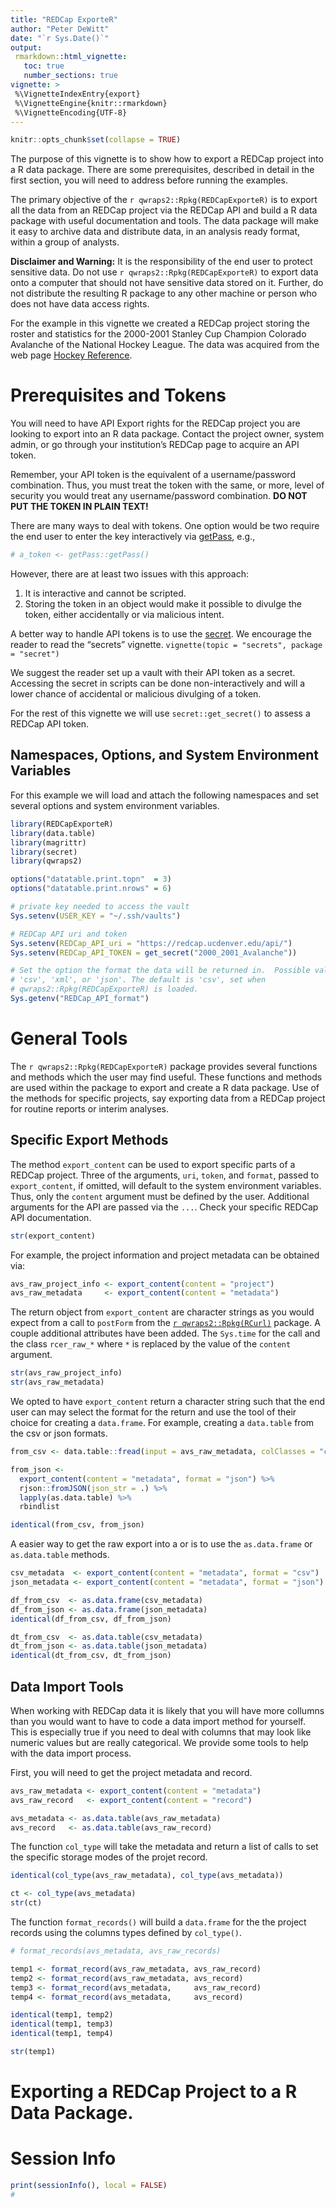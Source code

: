 ```yaml
---
title: "REDCap ExporteR"
author: "Peter DeWitt"
date: "`r Sys.Date()`"
output:
 rmarkdown::html_vignette:
   toc: true
   number_sections: true
vignette: >
 %\VignetteIndexEntry{export}
 %\VignetteEngine{knitr::rmarkdown}
 %\VignetteEncoding{UTF-8}
---
```



```r
knitr::opts_chunk$set(collapse = TRUE)
```


The purpose of this vignette is to show how to export a REDCap project into a
R data package.  There are some prerequisites, described in detail in the
first section, you will need to address before running the examples.

The primary objective of the `r qwraps2::Rpkg(REDCapExporteR)` is to export
all the data from an REDCap project via the REDCap API and build a R data
package with useful documentation and tools.  The data package will make it
easy to archive data and distribute data, in an analysis ready format, within
a group of analysts.

**Disclaimer and Warning:** It is the responsibility of the end user to
protect sensitive data.  Do not use `r qwraps2::Rpkg(REDCapExporteR)` to
export data onto a computer that should not have sensitive data stored on it.
Further, do not distribute the resulting R package to any other machine or
person who does not have data access rights.

For the example in this vignette we created a REDCap project storing the
roster and statistics for the 2000-2001 Stanley Cup Champion Colorado
Avalanche of the National Hockey League.  The data was acquired from the
web page
[Hockey Reference](https://www.hockey-reference.com/teams/COL/2001.html).


# Prerequisites and Tokens

You will need to have API Export rights for the REDCap project you are
looking to export into an R data package.  Contact the project owner, system
admin, or go through your institution's REDCap page to acquire an API token.

Remember, your API token is the equivalent of a username/password
combination.  Thus, you must treat the token with the same, or more, level of
security you would treat any username/password combination.  **DO NOT PUT THE
TOKEN IN PLAIN TEXT!**

There are many ways to deal with tokens.  One option would be two require the
end user to enter the key interactively via
[getPass](https://cran.r-project.org/package=getPass), e.g.,


```r
# a_token <- getPass::getPass()
```


However, there are at least two issues with this approach:

1. It is interactive and cannot be scripted.
2. Storing the token in an object would make it
possible to divulge the token, either accidentally or via malicious intent.

A better way to handle API tokens is to use the
[secret](https://cran.r-project.org/package=secret).  We encourage the reader
to read the "secrets" vignette.
`vignette(topic = "secrets", package = "secret")`

We suggest the reader set up a vault with their API token as a secret.
Accessing the secret in scripts can be done non-interactively and will a
lower chance of accidental or malicious divulging of a token.

For the rest of this vignette we will use `secret::get_secret()` to assess a
REDCap API token.

## Namespaces, Options, and System Environment Variables

For this example we will load and attach the following namespaces and set
several options and system environment variables.


```r
library(REDCapExporteR)
library(data.table)
library(magrittr)
library(secret)
library(qwraps2)

options("datatable.print.topn"  = 3)
options("datatable.print.nrows" = 6)

# private key needed to access the vault
Sys.setenv(USER_KEY = "~/.ssh/vaults")

# REDCap API uri and token
Sys.setenv(REDCap_API_uri = "https://redcap.ucdenver.edu/api/")
Sys.setenv(REDCap_API_TOKEN = get_secret("2000_2001_Avalanche"))

# Set the option the format the data will be returned in.  Possible values are
# 'csv', 'xml', or 'json'. The default is 'csv', set when
# qwraps2::Rpkg(REDCapExporteR) is loaded.
Sys.getenv("REDCap_API_format")
```




# General Tools

The `r qwraps2::Rpkg(REDCapExporteR)` package provides several functions and
methods which the user may find useful.  These functions and methods are used
within the package to export and create a R data package.  Use of the methods
for specific projects, say exporting data from a REDCap project for routine
reports or interim analyses.


## Specific Export Methods

The method `export_content` can be used to
export specific parts of a REDCap project. Three of the arguments, `uri`,
`token`, and `format`, passed to
`export_content`, if omitted, will default to the system environment
variables.  Thus, only the `content` argument must be defined by the user.
Additional arguments for the API are passed via the `...`.  Check your
specific REDCap API documentation.


```r
str(export_content)
```


For example, the project information and project metadata can be obtained
via:

```r
avs_raw_project_info <- export_content(content = "project")
avs_raw_metadata     <- export_content(content = "metadata")
```


The return object from `export_content` are character strings as you would
expect from a call to `postForm` from the
[`r qwraps2::Rpkg(RCurl)`](https://cran.r-project.org/package=RCurl) package.
A couple additional attributes have been added.  The `Sys.time` for the call
and the class `rcer_raw_*` where `*` is replaced by the value of the `content`
argument.


```r
str(avs_raw_project_info)
str(avs_raw_metadata)
```


We opted to have `export_content` return a character string such that the end
user can may select the format for the return and use the tool of their
choice for creating a `data.frame`.  For example, creating a `data.table`
from the csv or json formats.

```r
from_csv <- data.table::fread(input = avs_raw_metadata, colClasses = "character")

from_json <-
  export_content(content = "metadata", format = "json") %>%
  rjson::fromJSON(json_str = .) %>%
  lapply(as.data.table) %>%
  rbindlist

identical(from_csv, from_json)
```


A easier way to get the raw export into a \code{data.frame} or
\code{data.table} is to use the `as.data.frame` or `as.data.table` methods.

```r
csv_metadata  <- export_content(content = "metadata", format = "csv")
json_metadata <- export_content(content = "metadata", format = "json")

df_from_csv  <- as.data.frame(csv_metadata)
df_from_json <- as.data.frame(json_metadata)
identical(df_from_csv, df_from_json)

dt_from_csv  <- as.data.table(csv_metadata)
dt_from_json <- as.data.table(json_metadata)
identical(dt_from_csv, dt_from_json)
```



## Data Import Tools

When working with REDCap data it is likely that you will have more collumns
than you would want to have to code a data import method for yourself.  This
is especially true if you need to deal with columns that may look like
numeric values but are really categorical.  We provide some tools to help
with the data import process.

First, you will need to get the project metadata and record.

```r
avs_raw_metadata <- export_content(content = "metadata")
avs_raw_record   <- export_content(content = "record")

avs_metadata <- as.data.table(avs_raw_metadata)
avs_record   <- as.data.table(avs_raw_record)
```


The function `col_type` will take the metadata and return a list of calls to
set the specific storage modes of the projet record.

```r
identical(col_type(avs_raw_metadata), col_type(avs_metadata))

ct <- col_type(avs_metadata)
str(ct)
```


The function `format_records()` will build a `data.frame` for the the project
records using the columns types defined by `col_type()`.

```r
# format_records(avs_metadata, avs_raw_records)

temp1 <- format_record(avs_raw_metadata, avs_raw_record)
temp2 <- format_record(avs_raw_metadata, avs_record)
temp3 <- format_record(avs_metadata,     avs_raw_record)
temp4 <- format_record(avs_metadata,     avs_record)

identical(temp1, temp2)
identical(temp1, temp3)
identical(temp1, temp4)

str(temp1)
```





# Exporting a REDCap Project to a R Data Package.


# Session Info


```r
print(sessionInfo(), local = FALSE)
#
```

